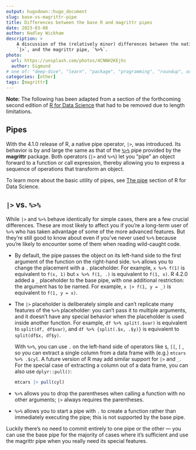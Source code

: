 ```yaml
---
output: hugodown::hugo_document
slug: base-vs-magrittr-pipe
title: Differences between the base R and magrittr pipes
date: 2023-03-08
author: Hadley Wickham
description: >
    A discussion of the (relatively minor) differences between the native R pipe, 
    `|>`, and the magrittr pipe, `%>%`.
photo:
  url: https://unsplash.com/photos/4CNNH2KEjhc
  author: Sigmund
# one of: "deep-dive", "learn", "package", "programming", "roundup", or "other"
categories: [other] 
tags: [magrittr]
---
```


<!--
TODO:
* [x] Look over / edit the post's title in the yaml
* [x] Edit (or delete) the description; note this appears in the Twitter card
* [x] Pick category and tags (see existing with `hugodown::tidy_show_meta()`)
* [x] Find photo & update yaml metadata
* [x] Create `thumbnail-sq.jpg`; height and width should be equal
* [x] Create `thumbnail-wd.jpg`; width should be >5x height
* [x] `hugodown::use_tidy_thumbnails()`
* [ ] Add intro sentence, e.g. the standard tagline for the package
* [ ] `usethis::use_tidy_thanks()`
-->

**Note:** The following has been adapted from a section of the forthcoming second edition of [R for Data Science](https://r4ds.hadley.nz/) that had to be removed due to length limitations.

## Pipes

With the 4.1.0 release of R, a native pipe operator, `|>`, was introduced.
Its behavior is by and large the same as that of the [`%>%`](https://magrittr.tidyverse.org/reference/pipe.html) pipe provided by the **magrittr** package. 
Both operators (`|>` and `%>%`) let you "pipe" an object forward to a function or call expression, thereby allowing you to express a sequence of operations that transform an object.

To learn more about the basic utility of pipes, see [The pipe](https://r4ds.hadley.nz/data-transform.html#the-pipe) section of R for Data Science.

## `|>` vs. `%>%`

While `|>` and `%>%` behave identically for simple cases, there are a few crucial differences.
These are most likely to affect you if you're a long-term user of `%>%` who has taken advantage of some of the more advanced features.
But they're still good to know about even if you've never used `%>%` because you're likely to encounter some of them when reading wild-caught code.

-   By default, the pipe passes the object on its left-hand side to the first argument of the function on the right-hand side.
    `%>%` allows you to change the placement with a `.` placeholder.
    For example, `x %>% f(1)` is equivalent to `f(x, 1)` but `x %>% f(1, .)` is equivalent to `f(1, x)`.
    R 4.2.0 added a `_` placeholder to the base pipe, with one additional restriction: the argument has to be named.
    For example, `x |> f(1, y = _)` is equivalent to `f(1, y = x)`.

-   The `|>` placeholder is deliberately simple and can't replicate many features of the `%>%` placeholder: you can't pass it to multiple arguments, and it doesn't have any special behavior when the placeholder is used inside another function.
    For example, `df %>% split(.$var)` is equivalent to `split(df, df$var)`, and `df %>% {split(.$x, .$y)}` is equivalent to `split(df$x, df$y)`.

    With `%>%`, you can use `.` on the left-hand side of operators like `$`, `[[`, `[` , so you can extract a single column from a data frame with (e.g.) `mtcars %>% .$cyl`.
    A future version of R may add similar support for `|>` and `_`.
    For the special case of extracting a column out of a data frame, you can also use `dplyr::pull()`:

    ```r
    mtcars |> pull(cyl)
    ```

-   `%>%` allows you to drop the parentheses when calling a function with no other arguments; `|>` always requires the parentheses.

-   `%>%` allows you to start a pipe with `.` to create a function rather than immediately executing the pipe; this is not supported by the base pipe.

Luckily there's no need to commit entirely to one pipe or the other --- you can use the base pipe for the majority of cases where it's sufficient and use the magrittr pipe when you really need its special features.

